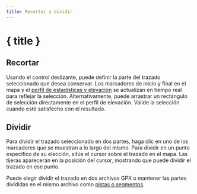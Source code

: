 ```yaml
---
title: Recortar y dividir
---
```


<script>
</script>

# <ScissorsIcon size="24" class="inline-block" style="margin-bottom: 5px" /> { title }

## Recortar

Usando el control deslizante, puede definir la parte del trazado seleccionado que desea conservar.
Los marcadores de inicio y final en el mapa y el [perfil de estadísticas y elevación](../files-and-stats) se actualizan en tiempo real para reflejar la selección.
Alternativamente, puede arrastrar un rectángulo de selección directamente en el perfil de elevación.
Valide la selección cuando esté satisfecho con el resultado.

<div class="flex flex-row justify-center">
    <Scissors class="text-foreground p-3 border rounded-md shadow-lg" />
</div>

## Dividir

Para dividir el trazado seleccionado en dos partes, haga clic en uno de los marcadores que se muestran a lo largo del mismo.
Para dividir en un punto específico de su elección, sitúe el cursor sobre el trazado en el mapa.
Las tijeras aparecerán en la posición del cursor, mostrando que puede dividir el trazado en ese punto.

Puede elegir dividir el trazado en dos archivos GPX o mantener las partes divididas en el mismo archivo como [pistas o segmentos](../gpx).

<DocsImage img="tools/split" alt="Hovering over the selected trace turns your cursor into scissors." />
